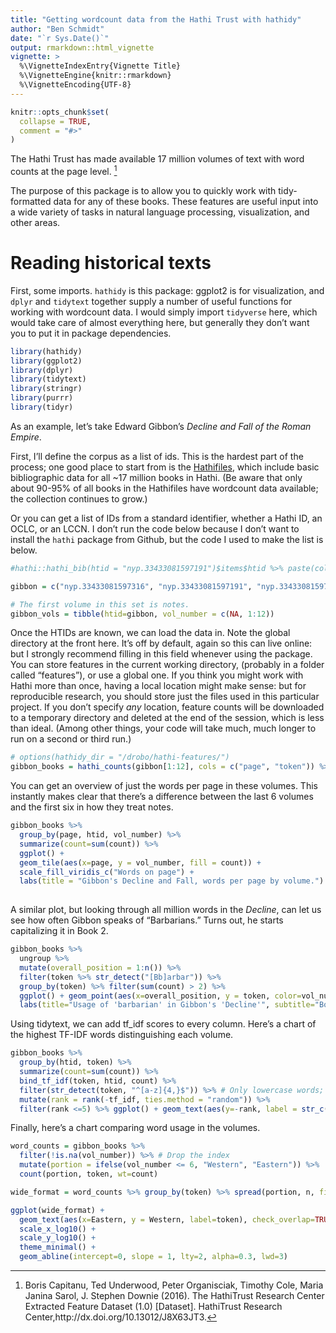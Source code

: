 ```yaml
---
title: "Getting wordcount data from the Hathi Trust with hathidy"
author: "Ben Schmidt"
date: "`r Sys.Date()`"
output: rmarkdown::html_vignette
vignette: >
  %\VignetteIndexEntry{Vignette Title}
  %\VignetteEngine{knitr::rmarkdown}
  %\VignetteEncoding{UTF-8}
---
```


```r
knitr::opts_chunk$set(
  collapse = TRUE,
  comment = "#>"
)
```

The Hathi Trust has made available 17 million volumes of text with word counts at the page level. ^[Boris Capitanu, Ted Underwood, Peter Organisciak, Timothy Cole, Maria Janina Sarol, J. Stephen Downie (2016). The HathiTrust Research Center Extracted Feature Dataset (1.0) [Dataset]. HathiTrust Research Center,http://dx.doi.org/10.13012/J8X63JT3.]

The purpose of this package is to allow you to quickly work with tidy-formatted data for any of these books.
These features are useful input into a wide variety of tasks in natural language processing, visualization, and other areas.

# Reading historical texts

First, some imports. `hathidy` is this package: ggplot2 is for visualization, and `dplyr` and `tidytext` together supply a number of useful functions for working with wordcount data. I would simply import `tidyverse` here, which would take care of almost everything here, but generally they don't want you to put it in package dependencies.

```r
library(hathidy)
library(ggplot2)
library(dplyr)
library(tidytext)
library(stringr)
library(purrr)
library(tidyr)
```

As an example, let's take Edward Gibbon's *Decline and Fall of the Roman Empire*.

First, I'll define the corpus as a list of ids. This is the hardest part of the process; one good place to start from is the [Hathifiles](https://www.hathitrust.org/hathifiles), which include basic bibliographic data for all ~17 million books in Hathi. (Be aware that only about 90-95% of all books in the Hathifiles have wordcount data available; the collection continues to grow.)

Or you can get a list of IDs from a standard identifier, whether a Hathi ID, an OCLC, or an LCCN. I don't run the code below because I don't want
to install the `hathi` package from Github, but the code I used to make the list is below.

```r
#hathi::hathi_bib(htid = "nyp.33433081597191")$items$htid %>% paste(collapse='", "') %>% cat('c("', ., '")', sep="")
```


```r
gibbon = c("nyp.33433081597316", "nyp.33433081597191", "nyp.33433081597209", "nyp.33433081597217", "nyp.33433081597225", "nyp.33433081597233", "nyp.33433081597241", "nyp.33433081597258", "nyp.33433081597266", "nyp.33433081597274", "nyp.33433081597282", "nyp.33433081597290", "nyp.33433081597308")

# The first volume in this set is notes.
gibbon_vols = tibble(htid=gibbon, vol_number = c(NA, 1:12))

```

Once the HTIDs are known, we can load the data in. Note the global directory at the front here. It's off by default, again so this can live online: but I strongly recommend filling in this field whenever using the package. You can store features in the current working directory, (probably in a folder called "features"), or use a global one. If you think you might work with Hathi more than once, having a local location might make sense: but for reproducible research, you should store just the files used in this particular project. If you don't specify *any* location, feature counts will be downloaded to a temporary directory and deleted at the end of the session, which is less than ideal. (Among other things, your code will take much, much longer to run on a second or third run.)

```r
# options(hathidy_dir = "/drobo/hathi-features/")
gibbon_books = hathi_counts(gibbon[1:12], cols = c("page", "token")) %>% inner_join(gibbon_vols, by =c("htid"))
```

You can get an overview of just the words per page in these volumes. This instantly makes clear that there's a difference between the last 6 volumes and the first six in how they treat notes.

```r
gibbon_books %>%
  group_by(page, htid, vol_number) %>% 
  summarize(count=sum(count)) %>%
  ggplot() + 
  geom_tile(aes(x=page, y = vol_number, fill = count)) +
  scale_fill_viridis_c("Words on page") + 
  labs(title = "Gibbon's Decline and Fall, words per page by volume.")
  
```

A similar plot, but looking through all million words in the *Decline*, can let us see how often Gibbon speaks of "Barbarians." Turns out, he starts capitalizing it in Book 2.

```r

gibbon_books %>% 
  ungroup %>%
  mutate(overall_position = 1:n()) %>%
  filter(token %>% str_detect("[Bb]arbar")) %>%
  group_by(token) %>% filter(sum(count) > 2) %>%
  ggplot() + geom_point(aes(x=overall_position, y = token, color=vol_number), alpha = 0.33, position="jitter") + 
  labs(title="Usage of 'barbarian' in Gibbon's 'Decline'", subtitle="Book 1 uses 'barbarian' rather than 'Barbarian'")

```

Using tidytext, we can add tf_idf scores to every column. Here's a chart of the highest TF-IDF words distinguishing each volume.

```r
gibbon_books %>% 
  group_by(htid, token) %>% 
  summarize(count=sum(count)) %>%
  bind_tf_idf(token, htid, count) %>% 
  filter(str_detect(token, "^[a-z]{4,}$")) %>% # Only lowercase words; remove to see proper names.
  mutate(rank = rank(-tf_idf, ties.method = "random")) %>%
  filter(rank <=5) %>% ggplot() + geom_text(aes(y=-rank, label = str_c(rank, ". ", token, " (", count, ")" )), x = 0, adj = 0) + facet_wrap(~htid, scales = "free_y") + theme_void() 
```

Finally, here's a chart comparing word usage in the volumes.

```r
word_counts = gibbon_books %>% 
  filter(!is.na(vol_number)) %>% # Drop the index
  mutate(portion = ifelse(vol_number <= 6, "Western", "Eastern")) %>%
  count(portion, token, wt=count)

wide_format = word_counts %>% group_by(token) %>% spread(portion, n, fill = 0.5)

ggplot(wide_format) + 
  geom_text(aes(x=Eastern, y = Western, label=token), check_overlap=TRUE, size = 2.5) + 
  scale_x_log10() + 
  scale_y_log10() +
  theme_minimal() + 
  geom_abline(intercept=0, slope = 1, lty=2, alpha=0.3, lwd=3)

```

